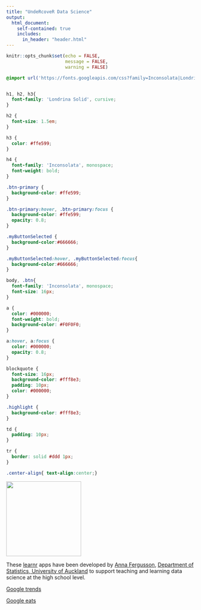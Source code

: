 ---
title: "UndeRcoveR Data Science"
output: 
  html_document:
    self-contained: true
    includes:
      in_header: "header.html" 
---

```{r setup, include=FALSE}
knitr::opts_chunk$set(echo = FALSE, 
                      message = FALSE, 
                      warning = FALSE)
```


```{css}

@import url('https://fonts.googleapis.com/css?family=Inconsolata|Londrina+Solid&display=swap');


h1, h2, h3{
  font-family: 'Londrina Solid', cursive;
}

h2 {
  font-size: 1.5em;
}

h3 {
  color: #ffe599;
}

h4 {
  font-family: 'Inconsolata', monospace;
  font-weight: bold;
}

.btn-primary {
  background-color: #ffe599;
}

.btn-primary:hover, .btn-primary:focus {
  background-color: #ffe599;
  opacity: 0.8;
}

.myButtonSelected {
  background-color:#666666;
}

.myButtonSelected:hover, .myButtonSelected:focus{
  background-color:#666666;
}

body, .btn{
  font-family: 'Inconsolata', monospace;
  font-size: 16px;
}

a {
  color: #000000;
  font-weight: bold;
  background-color: #F0F0F0;
}

a:hover, a:focus {
  color: #000000;
  opacity: 0.8;
}

blockquote {
  font-size: 16px;
  background-color: #fff8e3;
  padding: 10px;
  color: #000000;
}

.highlight {
  background-color: #fff8e3;
}

td {
  padding: 10px;
}

tr {
  border: solid #ddd 1px;
}

.center-align{ text-align:center;}
```

:::: {.row}

::: {.col-md-4}

![](udc_logo.png){style=width:200px}

These [learnr](https://rstudio.github.io/learnr/) apps have been developed by [Anna Fergusson](https://www.stat.auckland.ac.nz/people/amar112), [Department of Statistics, University of Auckland](https://www.auckland.ac.nz/en/science/about-the-faculty/department-of-statistics.html) to support teaching and learning data science at the high school level.

:::

::: {.col-md-4}

<div class="panel panel-default">
  <div class="panel-body">
  
  [Google trends](google_trends/)
  
  </div>
</div>

:::

::: {.col-md-4}

<div class="panel panel-default">
  <div class="panel-body">
  
  [Google eats](google_eats/)
  
  </div>
</div>

:::

::::
